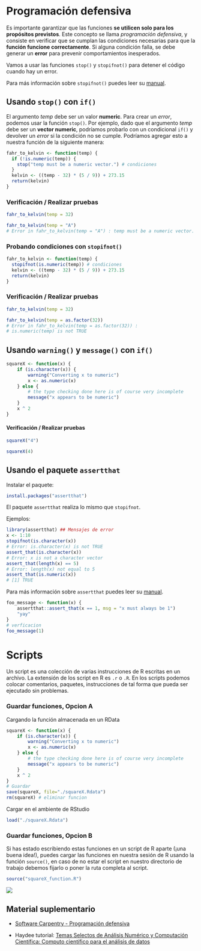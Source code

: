 # **Programación defensiva**

Es importante garantizar que las funciones **se utilicen solo para los propósitos previstos**. Este concepto se llama *programación defensiva*, y consiste en verificar que se cumplan las condiciones necesarias para que la **función funcione correctamente**. Si alguna condición falla, se debe generar un **error** para prevenir comportamientos inesperados.

Vamos a usar las funciones `stop()` y `stopifnot()` para detener el código cuando hay un error.

Para más información sobre `stopifnot()` puedes leer su [manual](https://www.rdocumentation.org/packages/base/versions/3.6.2/topics/stopifnot).

## **Usando `stop()` con `if()`**

El argumento *temp* debe ser un valor **numeric**. Para crear un *error*, podemos usar la función `stop()`. Por ejemplo, dado que el argumento *temp* debe ser un **vector numeric**, podríamos probarlo con un condicional `if()` y devolver un *error* si la condición no se cumple. Podríamos agregar esto a nuestra función de la siguiente manera:

```{r}
fahr_to_kelvin <- function(temp) {
  if (!is.numeric(temp)) {
    stop("temp must be a numeric vector.") # condiciones
  }
  kelvin <- ((temp - 32) * (5 / 9)) + 273.15
  return(kelvin)
}
```

### Verificación / Realizar pruebas

```{r}
fahr_to_kelvin(temp = 32)
```

```{r, eval=FALSE}
fahr_to_kelvin(temp = "A")
# Error in fahr_to_kelvin(temp = "A") : temp must be a numeric vector.
```

### **Probando condiciones con `stopifnot()`**

```{r}
fahr_to_kelvin <- function(temp) {
  stopifnot(is.numeric(temp)) # condiciones
  kelvin <- ((temp - 32) * (5 / 9)) + 273.15
  return(kelvin)
}
```

### Verificación / Realizar pruebas

```{r}
fahr_to_kelvin(temp = 32)
```

```{r, eval=FALSE}
fahr_to_kelvin(temp = as.factor(32))
# Error in fahr_to_kelvin(temp = as.factor(32)) :
# is.numeric(temp) is not TRUE
```

## **Usando `warning()` y `message()` con `if()`**

```{r}
squareX <- function(x) {
    if (is.character(x)) {
        warning("Converting x to numeric")
        x <- as.numeric(x)
    } else {
        # the type checking done here is of course very incomplete
        message("x appears to be numeric")
    }
    x ^ 2 
}
```

#### Verificación / Realizar pruebas

```{r}
squareX("4")
```

```{r}
squareX(4)
```

## **Usando el paquete `assertthat`**

Instalar el paquete:

```{r, eval=FALSE}
install.packages("assertthat")
```

El paquete `assertthat` realiza lo mismo que `stopifnot`.

Ejemplos:

```{r, eval=FALSE}
library(assertthat) ## Mensajes de error
x <- 1:10
stopifnot(is.character(x))
# Error: is.character(x) is not TRUE
assert_that(is.character(x))
# Error: x is not a character vector
assert_that(length(x) == 5)
# Error: length(x) not equal to 5
assert_that(is.numeric(x))
# [1] TRUE
```

Para más información sobre `assertthat` puedes leer su [manual](https://www.r-project.org/nosvn/pandoc/assertthat.html#:~:text=assertthat%20provides%20a%20drop%20in,while%20producing%20useful%20error%20messages.).

```{r}
foo_message <- function(x) {
    assertthat::assert_that(x == 1, msg = "x must always be 1")
    "yay"
} 
# verficacion
foo_message(1)
```

# Scripts

Un script es una colección de varias instrucciones de R escritas en un archivo. La extensión de los script en R es `.r` o `.R`. En los scripts podemos colocar comentarios, paquetes, instrucciones de tal forma que pueda ser ejecutado sin problemas.

### **Guardar funciones, Opcion A**

Cargando la función almacenada en un RData

```{r, eval=FALSE}
squareX <- function(x) {
    if (is.character(x)) {
        warning("Converting x to numeric")
        x <- as.numeric(x)
    } else {
        # the type checking done here is of course very incomplete
        message("x appears to be numeric")
    }
    x ^ 2 
}
# Guardar
save(squareX, file="./squareX.Rdata")
rm(squareX) # eliminar funcion
```

Cargar en el ambiente de RStudio

```{r, eval=FALSE}
load("./squareX.Rdata")
```

### **Guardar funciones, Opcion B**

Si has estado escribiendo estas funciones en un script de R aparte (¡una buena idea!), puedes cargar las funciones en nuestra sesión de R usando la función `source()`, en caso de no estar el script en nuestro directorio de trabajo debemos fijarlo o poner la ruta completa al script.

```{r, eval=FALSE}
source("squareX_function.R")
```

![](img/meme3.jpg){fig-align="center"}

## Material suplementario

-   [Software Carpentry - Programación defensiva](https://swcarpentry.github.io/r-novice-gapminder-es/10-functions.html)

-   Haydee tutorial: [Temas Selectos de Análisis Numérico y Computación Científica: Computo científico para el análisis de datos](https://haydeeperuyero.github.io/Computo_Cientifico/)
